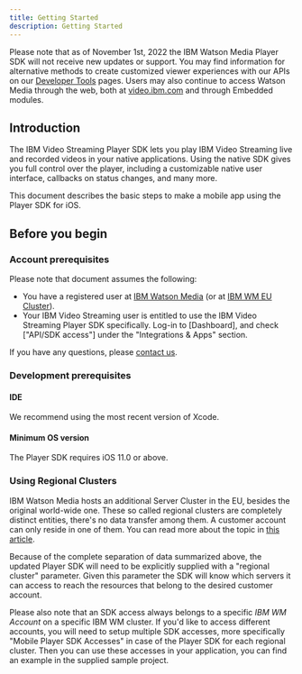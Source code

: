 ```yaml
---
title: Getting Started
description: Getting Started
---
```


<InlineNotification kind="warning">

Please note that as of November 1st, 2022 the IBM Watson Media Player SDK will not receive new updates or support. You may find information for alternative methods to create customized viewer experiences with our APIs on our [Developer Tools](https://developers.video.ibm.com/player-api-examples/custom-ui) pages. Users may also continue to access Watson Media through the web, both at [video.ibm.com](http://video.ibm.com/) and through Embedded modules.

</InlineNotification>

## Introduction

The IBM Video Streaming Player SDK lets you play IBM Video Streaming live and recorded videos in your native applications. Using the native SDK gives you full control over the player, including a customizable native user interface, callbacks on status changes, and many more.

This document describes the basic steps to make a mobile app using the Player SDK for iOS.

## Before you begin

### Account prerequisites

Please note that document assumes the following:
*   You have a registered user at [IBM Watson Media] (or at [IBM WM EU Cluster]).
*   Your IBM Video Streaming user is entitled to use the IBM Video Streaming Player SDK specifically. Log-in to [Dashboard],
and check ["API/SDK access"] under the "Integrations & Apps" section.

If you have any questions, please [contact us].

### Development prerequisites

#### IDE

We recommend using the most recent version of Xcode.

#### Minimum OS version

The Player SDK requires iOS 11.0 or above.

### Using Regional Clusters

IBM Watson Media hosts an additional Server Cluster in the EU, besides the original world-wide one.
These so called regional clusters are completely distinct entities, there's no data transfer among them. A customer account can only reside in one of them.
You can read more about the topic in [this article](https://blog.video.ibm.com/streaming-product-updates/server-cluster-in-europe-for-streaming-video/).

Because of the complete separation of data summarized above, the updated Player SDK will need to be explicitly supplied with a "regional cluster" parameter.
Given this parameter the SDK will know which servers it can access to reach the resources that belong to the desired customer account.

Please also note that an SDK access always belongs to a specific *IBM WM Account* on a specific IBM WM cluster. If you'd like to access different accounts,
you will need to setup multiple SDK accesses, more specifically "Mobile Player SDK Accesses" in case of the Player SDK for each regional cluster.
Then you can use these accesses in your application, you can find an example in the supplied sample project.

[contact us]: https://video.ibm.com/enterprise-video/contact
[IBM Watson Media]: http://video.ibm.com/
[IBM WM EU Cluster]: http://eu.video.ibm.com/
